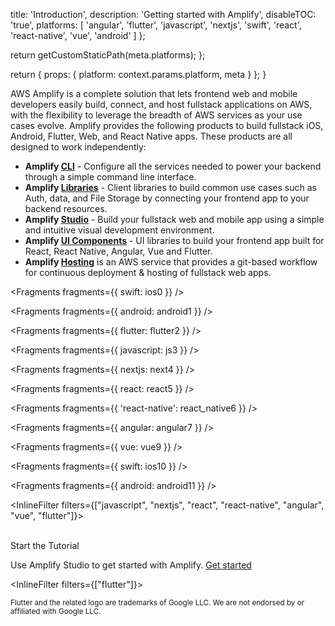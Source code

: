 
  title: 'Introduction',
  description: 'Getting started with Amplify',
  disableTOC: 'true',
  platforms: [
    'angular',
    'flutter',
    'javascript',
    'nextjs',
    'swift',
    'react',
    'react-native',
    'vue',
    'android'
  ]
};

  return getCustomStaticPath(meta.platforms);
};

  return {
    props: {
      platform: context.params.platform,
      meta
    }
  };
}

AWS Amplify is a complete solution that lets frontend web and mobile developers easily build, connect, and host fullstack applications on AWS, with the flexibility to leverage the breadth of AWS services as your use cases evolve. Amplify provides the following products to build fullstack iOS, Android, Flutter, Web, and React Native apps. These products are all designed to work independently:

- **Amplify [CLI](/[platform]/tools/cli)** - Configure all the services needed to power your backend through a simple command line interface.
- **Amplify [Libraries](/[platform]/tools/libraries/)** - Client libraries to build common use cases such as Auth, data, and File Storage by connecting your frontend app to your backend resources.
- **Amplify [Studio](/[platform]/tools/console)** - Build your fullstack web and mobile app using a simple and intuitive visual development environment.
- **Amplify [UI Components](https://ui.docs.amplify.aws/)** - UI libraries to build your frontend app built for React, React Native, Angular, Vue and Flutter.
- **Amplify [Hosting](https://aws.amazon.com/amplify/hosting/)** is an AWS service that provides a git-based workflow for continuous deployment & hosting of fullstack web apps.


<Fragments fragments={{ swift: ios0 }} />


<Fragments fragments={{ android: android1 }} />


<Fragments fragments={{ flutter: flutter2 }} />


<Fragments fragments={{ javascript: js3 }} />


<Fragments fragments={{ nextjs: next4 }} />


<Fragments fragments={{ react: react5 }} />


<Fragments fragments={{ 'react-native': react_native6 }} />


<Fragments fragments={{ angular: angular7 }} />


<Fragments fragments={{ vue: vue9 }} />


<Fragments fragments={{ swift: ios10 }} />


<Fragments fragments={{ android: android11 }} />

<InlineFilter filters={["javascript", "nextjs", "react", "react-native", "angular", "vue", "flutter"]}>

<br />
<InternalLinkButton href={{
  pathname: '/[platform]/start/getting-started/installation',
  query: { platform: useCurrentPlatform() }
}}>
  <span slot="text">Start the Tutorial</span>
</InternalLinkButton>

Use Amplify Studio to get started with Amplify. [Get started](https://sandbox.amplifyapp.com/getting-started)

</InlineFilter>

<InlineFilter filters={["flutter"]}>

<small>
Flutter and the related logo are trademarks of Google LLC. We are not endorsed by or affiliated with Google LLC.
</small>

</InlineFilter>
